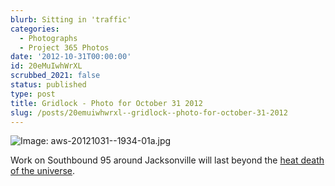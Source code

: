 ```yaml
---
blurb: Sitting in 'traffic'
categories:
  - Photographs
  - Project 365 Photos
date: '2012-10-31T00:00:00'
id: 20eMuIwhWrXL
scrubbed_2021: false
status: published
type: post
title: Gridlock - Photo for October 31 2012
slug: /posts/20emuiwhwrxl--gridlock--photo-for-october-31-2012
---
```


![Image: aws-20121031--1934-01a.jpg](/aws-20121031--1934-01a.jpg)

Work on Southbound 95 around Jacksonville will last beyond the [heat death of the universe](http://en.wikipedia.org/wiki/Heat_death_of_the_universe).
